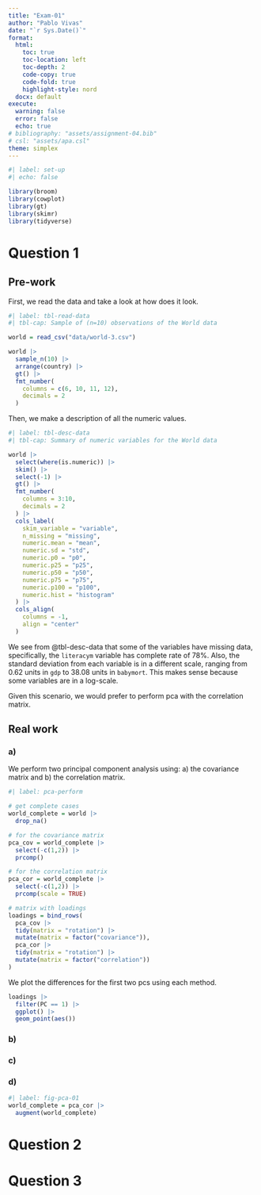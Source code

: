 ```yaml
---
title: "Exam-01"
author: "Pablo Vivas"
date: "`r Sys.Date()`"
format:
  html:
    toc: true
    toc-location: left
    toc-depth: 2
    code-copy: true
    code-fold: true
    highlight-style: nord
  docx: default
execute:
  warning: false
  error: false
  echo: true
# bibliography: "assets/assignment-04.bib"
# csl: "assets/apa.csl"
theme: simplex
---
```


```r
#| label: set-up
#| echo: false

library(broom)
library(cowplot)
library(gt)
library(skimr)
library(tidyverse)
```

# Question 1

## Pre-work

First, we read the data and take a look at how does it look.

```r
#| label: tbl-read-data
#| tbl-cap: Sample of (n=10) observations of the World data 

world = read_csv("data/world-3.csv")

world |> 
  sample_n(10) |> 
  arrange(country) |> 
  gt() |> 
  fmt_number(
    columns = c(6, 10, 11, 12),
    decimals = 2
  )
```

Then, we make a description of all the numeric values.

```r
#| label: tbl-desc-data
#| tbl-cap: Summary of numeric variables for the World data 

world |> 
  select(where(is.numeric)) |> 
  skim() |> 
  select(-1) |> 
  gt() |> 
  fmt_number(
    columns = 3:10,
    decimals = 2
  ) |> 
  cols_label(
    skim_variable = "variable",
    n_missing = "missing",
    numeric.mean = "mean",
    numeric.sd = "std",
    numeric.p0 = "p0",
    numeric.p25 = "p25",
    numeric.p50 = "p50",
    numeric.p75 = "p75",
    numeric.p100 = "p100",
    numeric.hist = "histogram"
  ) |> 
  cols_align(
    columns = -1,
    align = "center"
  )
```

We see from @tbl-desc-data that some of the variables have missing data, specifically, the `literacym` variable has complete rate of 78%. Also, the standard deviation from each variable is in a different scale, ranging from 0.62 units in `gdp` to 38.08 units in `babymort`. This makes sense because some variables are in a log-scale.

::: {.callout-note}
Given this scenario, we would prefer to perform pca with the correlation matrix.
:::

## Real work

### a)

We perform two principal component analysis using: a) the covariance matrix and b) the correlation matrix.

```r
#| label: pca-perform

# get complete cases
world_complete = world |> 
  drop_na()

# for the covariance matrix
pca_cov = world_complete |> 
  select(-c(1,2)) |> 
  prcomp()

# for the correlation matrix
pca_cor = world_complete |> 
  select(-c(1,2)) |> 
  prcomp(scale = TRUE)

# matrix with loadings
loadings = bind_rows(
  pca_cov |> 
  tidy(matrix = "rotation") |> 
  mutate(matrix = factor("covariance")),
  pca_cor |> 
  tidy(matrix = "rotation") |> 
  mutate(matrix = factor("correlation"))
)
```

We plot the differences for the first two pcs using each method.

```r
loadings |> 
  filter(PC == 1) |> 
  ggplot() |> 
  geom_point(aes())
```


### b)

### c)

### d)

```r
#| label: fig-pca-01
world_complete = pca_cor |>
  augment(world_complete)
```

# Question 2

# Question 3